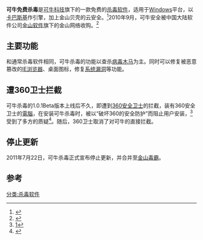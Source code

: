{{NoteTA
|G1=IT
}}
'''可牛免费杀毒'''是[[可牛科技|可牛科技]]旗下的一款免费的[[杀毒软件|杀毒软件]]，适用于[[Windows|Windows]]平台，以[[卡巴斯基防毒軟體|卡巴斯基]]作引擎，加上金山贝壳的云安全。<ref>{{cite web|url=http://www.xiazaiba.com/html/1773.html|title=可牛杀毒-可牛杀毒软件(下载免费杀毒软件) V1.5.4.4004 正式版-绿色下载吧|publisher=|access-date=2010-08-25|archive-date=2020-10-30|archive-url=https://web.archive.org/web/20201030142921/https://www.xiazaiba.com/html/1773.html|dead-url=no}}</ref>2010年9月，可牛安全被中国大陆软件公司[[金山软件|金山软件]]旗下的金山网络收购。<ref>{{Cite web |url=http://www.cnbeta.com/articles/120244.htm |title=金山与可牛9月将完成合并 依靠金山品牌发展 |accessdate=2010-11-07 |archive-date=2016-10-29 |archive-url=https://web.archive.org/web/20161029235533/http://www.cnbeta.com/articles/120244.htm |dead-url=no }}</ref>

==主要功能==
和通常杀毒软件相同，可牛杀毒的功能以查杀[[病毒|病毒]][[特洛伊木馬_(電腦)|木马]]为主。同时可以修复被恶意篡改的[[IE浏览器|IE浏览器]]、桌面图标，修复[[系统漏洞|系统漏洞]]等功能。

==遭360卫士拦截==
可牛杀毒的1.0.1Beta版本上线后不久，即遭到[[360安全卫士|360安全卫士]]的拦截，装有360安全卫士的[[電腦|電腦]]，在安装可牛杀毒时，被以“破坏360的安全防护”而阻止用户安装，<ref>[http://www.chinaz.com/Webmaster/report/05251164642010.html?1274840290]{{dead link|date=2017年12月 |bot=InternetArchiveBot |fix-attempted=yes }}</ref>受到了多方的质疑<ref>{{cite web|url=http://www.enet.com.cn/article/2010/0526/A20100526659127.shtml|title=傅盛微博质问周鸿祎：360为何拦截可牛杀毒_傅盛 周鸿祎 报道_资讯_安全软件_eNet硅谷动力资讯频道|publisher=|deadurl=yes|archiveurl=https://web.archive.org/web/20100529205625/http://www.enet.com.cn/article/2010/0526/A20100526659127.shtml|archivedate=2010-05-29|accessdate=2010-08-25}}</ref>。随后，360卫士取消了对可牛的直接拦截。

== 停止更新 ==

2011年7月22日，可牛杀毒正式宣布停止更新，并合并至[[金山毒霸|金山毒霸]]。

==参考==
<references/>
{{金山软件}}

[[分类:杀毒软件|分类:杀毒软件]]